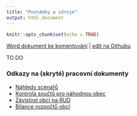 ```yaml
---
title: "Poznámky a zdroje"
output: html_document
---
```


```r
knitr::opts_chunk$set(echo = TRUE)
```

[Word dokument ke komentování](notes.docx) | [edit na Githubu]()

TO DO

### Odkazy na (skryté) pracovní dokumenty {.bs-callout .bs-callout-grey}

- [Náhledy scénářů](scenare-nahledy.html)
- [Kontrola součtů pro náhodnou obec](nahodna-obec.html)
- [Závislost obcí na RUD](podily-prijmy.html)
- [Bilance rozpočtů obcí](prijmy-vydaje.html)
